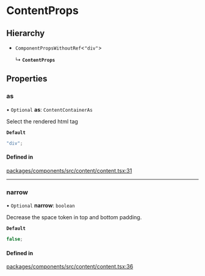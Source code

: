 # ContentProps

## Hierarchy

- `ComponentPropsWithoutRef`\<`"div"`\>

  ↳ **`ContentProps`**

## Properties

### as

• `Optional` **as**: `ContentContainerAs`

Select the rendered html tag

**`Default`**

```ts
"div";
```

#### Defined in

[packages/components/src/content/content.tsx:31](https://github.com/vtex/shoreline/blob/7e966c5a4/packages/components/src/content/content.tsx#L31)

---

### narrow

• `Optional` **narrow**: `boolean`

Decrease the space token in top and bottom padding.

**`Default`**

```ts
false;
```

#### Defined in

[packages/components/src/content/content.tsx:36](https://github.com/vtex/shoreline/blob/7e966c5a4/packages/components/src/content/content.tsx#L36)
